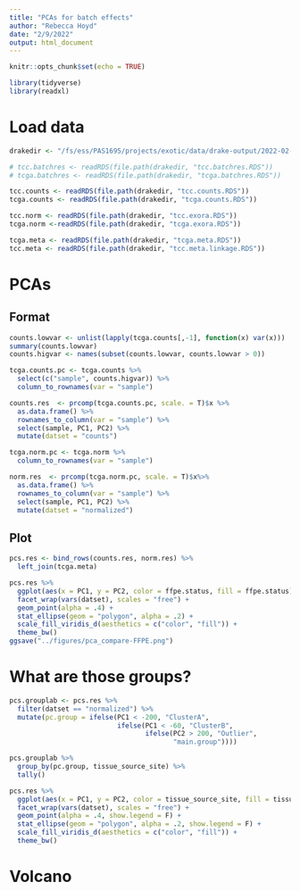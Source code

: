 ```yaml
---
title: "PCAs for batch effects"
author: "Rebecca Hoyd"
date: "2/9/2022"
output: html_document
---
```


```r
knitr::opts_chunk$set(echo = TRUE)

library(tidyverse)
library(readxl)
```

# Load data

```r
drakedir <- "/fs/ess/PAS1695/projects/exotic/data/drake-output/2022-02-16/"

# tcc.batchres <- readRDS(file.path(drakedir, "tcc.batchres.RDS"))
# tcga.batchres <- readRDS(file.path(drakedir, "tcga.batchres.RDS"))

tcc.counts <- readRDS(file.path(drakedir, "tcc.counts.RDS"))
tcga.counts <- readRDS(file.path(drakedir, "tcga.counts.RDS"))

tcc.norm <- readRDS(file.path(drakedir, "tcc.exora.RDS"))
tcga.norm <-readRDS(file.path(drakedir, "tcga.exora.RDS"))

tcga.meta <- readRDS(file.path(drakedir, "tcga.meta.RDS"))
tcc.meta <- readRDS(file.path(drakedir, "tcc.meta.linkage.RDS"))
```

# PCAs

## Format

```r
counts.lowvar <- unlist(lapply(tcga.counts[,-1], function(x) var(x)))
summary(counts.lowvar)
counts.higvar <- names(subset(counts.lowvar, counts.lowvar > 0))


```

```r
tcga.counts.pc <- tcga.counts %>%
  select(c("sample", counts.higvar)) %>%
  column_to_rownames(var = "sample") 

counts.res  <- prcomp(tcga.counts.pc, scale. = T)$x %>%
  as.data.frame() %>%
  rownames_to_column(var = "sample") %>%
  select(sample, PC1, PC2) %>%
  mutate(datset = "counts")

tcga.norm.pc <- tcga.norm %>%
  column_to_rownames(var = "sample") 

norm.res  <- prcomp(tcga.norm.pc, scale. = T)$x%>%
  as.data.frame() %>%
  rownames_to_column(var = "sample") %>%
  select(sample, PC1, PC2) %>%
  mutate(datset = "normalized")
```

## Plot

```r
pcs.res <- bind_rows(counts.res, norm.res) %>%
  left_join(tcga.meta)

pcs.res %>%
  ggplot(aes(x = PC1, y = PC2, color = ffpe.status, fill = ffpe.status)) +
  facet_wrap(vars(datset), scales = "free") +
  geom_point(alpha = .4) +
  stat_ellipse(geom = "polygon", alpha = .2) +
  scale_fill_viridis_d(aesthetics = c("color", "fill")) +
  theme_bw()
ggsave("../figures/pca_compare-FFPE.png")
```

# What are those groups?

```r
pcs.grouplab <- pcs.res %>%
  filter(datset == "normalized") %>%
  mutate(pc.group = ifelse(PC1 < -200, "ClusterA",
                           ifelse(PC1 < -60, "ClusterB",
                                  ifelse(PC2 > 200, "Outlier",
                                         "main.group"))))

pcs.grouplab %>% 
  group_by(pc.group, tissue_source_site) %>%
  tally()
```

```r
pcs.res %>%
  ggplot(aes(x = PC1, y = PC2, color = tissue_source_site, fill = tissue_source_site)) +
  facet_wrap(vars(datset), scales = "free") +
  geom_point(alpha = .4, show.legend = F) +
  stat_ellipse(geom = "polygon", alpha = .2, show.legend = F) +
  scale_fill_viridis_d(aesthetics = c("color", "fill")) +
  theme_bw()
```

# Volcano

```r

```


